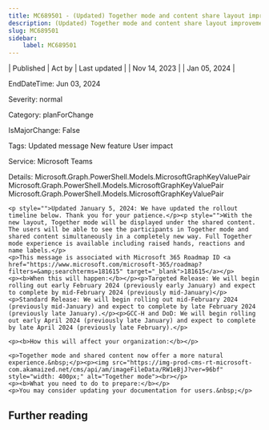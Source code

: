 ```yaml
---
title: MC689501 - (Updated) Together mode and content share layout improvement
description: (Updated) Together mode and content share layout improvement
slug: MC689501
sidebar:
    label: MC689501
---
```



| Published | Act by | Last updated |
| Nov 14, 2023 |  | Jan 05, 2024 |

EndDateTime: Jun 03, 2024

Severity: normal

Category: planForChange

IsMajorChange: False

Tags: Updated message New feature User impact

Service: Microsoft Teams

Details: Microsoft.Graph.PowerShell.Models.MicrosoftGraphKeyValuePair Microsoft.Graph.PowerShell.Models.MicrosoftGraphKeyValuePair Microsoft.Graph.PowerShell.Models.MicrosoftGraphKeyValuePair

```
<p style="">Updated January 5, 2024: We have updated the rollout timeline below. Thank you for your patience.</p><p style="">With the new layout, Together mode will be displayed under the shared content. The users will be able to see the participants in Together mode and shared content simultaneously in a completely new way. Full Together mode experience is available including raised hands, reactions and name labels.</p>
<p>This message is associated with Microsoft 365 Roadmap ID <a href="https://www.microsoft.com/microsoft-365/roadmap?filters=&amp;searchterms=181615" target="_blank">181615</a></p>
<p><b>When this will happen:</b></p><p>Targeted Release: We will begin rolling out early February 2024 (previously early January) and expect to complete by mid-February 2024 (previously mid-January)</p><p>Standard Release: We will begin rolling out mid-February 2024 (previously mid-January) and expect to complete by late February 2024 (previously late January).</p><p>GCC-H and DoD: We will begin rolling out early April 2024 (previously late January) and expect to complete by late April 2024 (previously late February).</p>

<p><b>How this will affect your organization:</b></p>

<p>Together mode and shared content now offer a more natural experience.&nbsp;</p><p><img src="https://img-prod-cms-rt-microsoft-com.akamaized.net/cms/api/am/imageFileData/RW1eBjJ?ver=96bf" style="width: 400px;" alt="Together mode"><br></p>
<p><b>What you need to do to prepare:</b></p>
<p>You may consider updating your documentation for users.&nbsp;</p>
```

## Further reading
